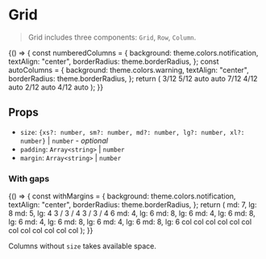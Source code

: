 
<Meta title="Layout/Grid" component={Grid} />

# Grid

> Grid includes three components: `Grid`, `Row`, `Column`.

<Preview>
  <Story name="basic flexbox">
    {() => {
      const numberedColumns = {
        background: theme.colors.notification,
        textAlign: "center",
        borderRadius: theme.borderRadius,
      };
      const autoColumns = {
        background: theme.colors.warning,
        textAlign: "center",
        borderRadius: theme.borderRadius,
      };
      return (
        <Grid>
          <Row>
            <Column size={3} style={numberedColumns}>
              <Text>3/12</Text>
            </Column>
            <Column size={5} style={numberedColumns}>
              <Text>5/12</Text>
            </Column>
            <Column style={autoColumns}>
              <Text>auto</Text>
            </Column>
          </Row>
          <Row>
            <Column style={autoColumns}>
              <Text>auto</Text>
            </Column>
            <Column size={8} style={numberedColumns}>
              <Text>7/12</Text>
            </Column>
          </Row>
          <Row>
            <Column size={4} style={numberedColumns}>
              <Text>4/12</Text>
            </Column>
            <Column style={autoColumns}>
              <Text>auto</Text>
            </Column>
            <Column size={2} style={numberedColumns}>
              <Text>2/12</Text>
            </Column>
          </Row>
          <Row>
            <Column style={autoColumns}>
              <Text>auto</Text>
            </Column>
            <Column size={4} style={numberedColumns}>
              <Text>4/12</Text>
            </Column>
            <Column style={autoColumns}>
              <Text>auto</Text>
            </Column>
          </Row>
        </Grid>
      );
    }}
  </Story>
</Preview>

## Props

- `size`: `{xs?: number, sm?: number, md?: number, lg?: number, xl?: number}` | `number` - _optional_
- `padding`: `Array<string>` | `number`
- `margin`: `Array<string>` | `number`

### With gaps

<Preview>
  <Story name="with object">
    {() => {
      const withMargins = {
        background: theme.colors.notification,
        textAlign: "center",
        borderRadius: theme.borderRadius,
      };
      return (
        <Grid>
          <Row>
            <Column size={{ md: 7, lg: 8 }} style={withMargins}>
              <Text>md: 7, lg: 8</Text>
            </Column>
            <Column size={{ md: 5, lg: 4 }} style={withMargins}>
              <Text>md: 5, lg: 4</Text>
            </Column>
          </Row>
          <Row>
            <Column size={{ sm: 3, md: 3, lg: 2 }} style={withMargins}>
              <Text>3 / 3 / 4</Text>
            </Column>
            <Column size={{ sm: 3, md: 3, lg: 4 }} style={withMargins}>
              <Text>3 / 3 / 4</Text>
            </Column>
            <Column size={6} style={withMargins}>
              <Text>6</Text>
            </Column>
          </Row>
          <Row>
            <Column size={{ md: 4, lg: 6, xl: 8 }} style={withMargins}>
              <Text>md: 4, lg: 6</Text>
            </Column>
            <Column size={{ md: 8, lg: 6, xl: 4 }} style={withMargins}>
              <Text>md: 8, lg: 6</Text>
            </Column>
          </Row>
          <Row>
            <Column size={{ md: 4, lg: 6, xl: 8 }} style={withMargins}>
              <Text>md: 4, lg: 6</Text>
            </Column>
            <Column size={{ md: 8, lg: 6, xl: 4 }} style={withMargins}>
              <Text>md: 8, lg: 6</Text>
            </Column>
          </Row>
          <Row>
            <Column size={{ md: 4, lg: 6 }} style={withMargins}>
              <Text>md: 4, lg: 6</Text>
            </Column>
            <Column size={{ md: 8, lg: 6 }} style={withMargins}>
              <Text>md: 8, lg: 6</Text>
            </Column>
          </Row>
          <Row>
            <Column size={{ md: 4, lg: 6 }} style={withMargins}>
              <Text>md: 4, lg: 6</Text>
            </Column>
            <Column size={{ md: 8, lg: 6 }} style={withMargins}>
              <Text>md: 8, lg: 6</Text>
            </Column>
          </Row>
          <Row>
            <Column padding={1} size={{ sm: 3, md: 2, lg: 1 }} style={withMargins}>
              <Text>col</Text>
            </Column>
            <Column padding={2} size={{ sm: 3, md: 2, lg: 1 }} style={withMargins}>
              <Text>col</Text>
            </Column>
            <Column padding={3} size={{ sm: 3, md: 2, lg: 1 }} style={withMargins}>
              <Text>col</Text>
            </Column>
            <Column padding={4} size={{ sm: 3, md: 2, lg: 1 }} style={withMargins}>
              <Text>col</Text>
            </Column>
            <Column padding={["rem 0.75rem"]} size={{ sm: 3, md: 2, lg: 1 }} style={withMargins}>
              <Text>col</Text>
            </Column>
            <Column size={{ sm: 3, md: 2, lg: 1 }} style={withMargins}>
              <Text>col</Text>
            </Column>
            <Column size={{ sm: 3, md: 2, lg: 1 }} style={withMargins}>
              <Text>col</Text>
            </Column>
            <Column size={{ sm: 3, md: 2, lg: 1 }} style={withMargins}>
              <Text>col</Text>
            </Column>
            <Column size={{ sm: 3, md: 2, lg: 1 }} style={withMargins}>
              <Text>col</Text>
            </Column>
            <Column size={{ sm: 3, md: 2, lg: 1 }} style={withMargins}>
              <Text>col</Text>
            </Column>
            <Column size={{ sm: 3, md: 2, lg: 1 }} style={withMargins}>
              <Text>col</Text>
            </Column>
            <Column size={{ sm: 3, md: 2, lg: 1 }} style={withMargins}>
              <Text>col</Text>
            </Column>
          </Row>
        </Grid>
      );
    }}
  </Story>
</Preview>

Columns without `size` takes available space.
```

